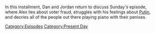 {{DEFAULTSORT:
    #_EPISODE_0872:November 26, 2023
}}{{Episode
    | title           = November 26, 2023
    | caption         = Listen to this episode on [https://knowledgefight.libsyn.com/872-november-26-2023 Libsyn] [None Spotify], Read the [[Transcript/872: November 26, 2023|Unofficial Transcript]]
    | episodeNumber   = 872
    | length          = 01:46:30
    | airDate         = November 29, 2023
    | coverageDate    = November 26, 2023
    | episodeType     = [[:Category:Present Day|Present Day]]
    | appearance      = [[Barack Obama]], [[Mitt Romney]], [[Vladimir Putin]], [[Donald Trump]]
    | previousEpisode = [[Taking A Lil' Breaky]]
    | nextEpisode     = [[873: March 24, 2004]]
}}

{{Stub}}

In this installment, Dan and Jordan return to discuss Sunday's episode, where Alex lies about voter fraud, struggles with his feelings about [[Vladimir Putin|Putin]], and decries all of the people out there playing piano with their penises.

[[Category:Episodes]]
[[Category:Present Day]]
